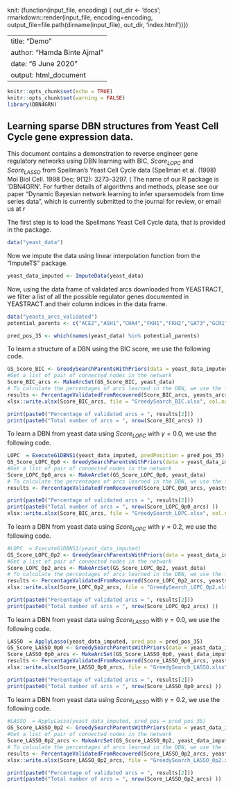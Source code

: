 knit: (function(input_file, encoding) {
  out_dir <- 'docs';
  rmarkdown::render(input_file,
 encoding=encoding,
 output_file=file.path(dirname(input_file), out_dir, 'index.html'))})
 
---
title: "Demo"
author: "Hamda Binte Ajmal"
date: "6 June 2020"
output: html_document
---

```r
knitr::opts_chunk$set(echo = TRUE)
knitr::opts_chunk$set(warning = FALSE)
library(DBN4GRN)
```

## Learning sparse DBN structures from Yeast Cell Cycle gene expression data.
This document contains a demonstration to reverse engineer gene regulatory networks using DBN learning with BIC, $Score_{LOPC}$ and $Score_{LASSO}$ from Spellman's Yeast Cell Cycle data (Spellman et al. (1998) Mol Biol Cell. 1998 Dec; 9(12): 3273–3297. (\href{https://www.ncbi.nlm.nih.gov/pmc/articles/PMC25624/})
The name of our R package is 'DBN4GRN'. For further details of algorithms and methods, please see our paper "Dynamic Bayesian network learning to infer sparsemodels from time series data", which is currently submitted to the \textit{Bioinformatics} journal for review, or email us at \href{h.ajmal1@nuigalway.ie} or \href{michael.madden@nuigalway.ie}.

The first step is to load the Spellmans Yeast Cell Cycle data, that is provided in the package. 
```r
data("yeast_data")
```

Now we impute the data using linear interpolation function from the "ImputeTS" package.
```r
yeast_data_imputed <- ImputeData(yeast_data)
```


Now, using the data frame of validated arcs downloaded from YEASTRACT, we filter a list of all the possible regulator genes documented in YEASTRACT and their column indices in the data frame.

```r
data("yeasts_arcs_validated")
potential_parents <- c("ACE2","ASH1","CHA4","FKH1","FKH2","GAT3","GCR1","HCM1","KAR4","MBP1", "MCM1","MET28","MIG2","NDD1","PHD1","PLM2","RAP1","RDS2","RME1","RPI1","SRD1","STB5","STP2","STP4","SUT1","SWI4","SWI5","SWI6","TBF1","TEC1","TOS4","WTM1","WTM2","YHP1","YOX1")

pred_pos_35 <- which(names(yeast_data) %in% potential_parents)

```
To learn a structure of a DBN using the BIC score, we use the following code.
```r
GS_Score_BIC <- GreedySearchParentsWithPriors(data = yeast_data_imputed, score_mat = NULL, maxP = Inf, gamma = 0.0,score = "BIC", pred_pos = pred_pos_35)
#Get a list of pair of connected nodes in the network
Score_BIC_arcs <- MakeArcSet(GS_Score_BIC, yeast_data)
# To calculate the percentages of arcs learned in the DBN, we use the following function
results <- PercentageValidatedFromRecovered(Score_BIC_arcs, yeasts_arcs_validated)
xlsx::write.xlsx(Score_BIC_arcs, file = "GreedySearch_BIC.xlsx", col.names = TRUE, row.names = FALSE)


```

```r
print(paste0("Percentage of validated arcs = ", results[2]))
print(paste0("Total number of arcs = ", nrow(Score_BIC_arcs) ))
```

To learn a DBN from yeast data using $Score_{LOPC}$ with $\gamma = 0.0$, we use the following code.
```r
LOPC  = ExecuteG1DBNS1(yeast_data_imputed, predPosition = pred_pos_35)
GS_Score_LOPC_0p0 <- GreedySearchParentsWithPriors(data = yeast_data_imputed, score_mat = LOPC$S1ls, maxP = Inf, gamma = 0.0,score = "Score_LOPC", pred_pos = pred_pos_35)
#Get a list of pair of connected nodes in the network
Score_LOPC_0p0_arcs <- MakeArcSet(GS_Score_LOPC_0p0, yeast_data)
# To calculate the percentages of arcs learned in the DBN, we use the following function
results <- PercentageValidatedFromRecovered(Score_LOPC_0p0_arcs, yeasts_arcs_validated)

```

```r
print(paste0("Percentage of validated arcs = ", results[2]))
print(paste0("Total number of arcs = ", nrow(Score_LOPC_0p0_arcs) ))
xlsx::write.xlsx(Score_BIC_arcs, file = "GreedySearch_LOPC.xlsx", col.names = TRUE, row.names = FALSE)

```

To learn a DBN from yeast data using $Score_{LOPC}$ with $\gamma = 0.2$, we use the following code.
```r
#LOPC  = ExecuteG1DBNS1(yeast_data_imputed)
GS_Score_LOPC_0p2 <- GreedySearchParentsWithPriors(data = yeast_data_imputed, score_mat = LOPC$S1ls, maxP = Inf, gamma = 0.2,score = "Score_LOPC", pred_pos = pred_pos_35)
#Get a list of pair of connected nodes in the network
Score_LOPC_0p2_arcs <- MakeArcSet(GS_Score_LOPC_0p2, yeast_data)
# To calculate the percentages of arcs learned in the DBN, we use the following function
results <- PercentageValidatedFromRecovered(Score_LOPC_0p2_arcs, yeasts_arcs_validated)
xlsx::write.xlsx(Score_LOPC_0p2_arcs, file = "GreedySearch_LOPC_0p2.xlsx", col.names = TRUE, row.names = FALSE)

```

```r
print(paste0("Percentage of validated arcs = ", results[2]))
print(paste0("Total number of arcs = ", nrow(Score_LOPC_0p2_arcs) ))


```
To learn a DBN from yeast data using $Score_{LASSO}$ with $\gamma = 0.0$, we use the following code.
```r
LASSO  = ApplyLasso(yeast_data_imputed, pred_pos = pred_pos_35)
GS_Score_LASSO_0p0 <- GreedySearchParentsWithPriors(data = yeast_data_imputed, score_mat = LASSO, maxP = Inf, gamma = 0.0,score = "Score_LASSO", pred_pos = pred_pos_35)
Score_LASSO_0p0_arcs <- MakeArcSet(GS_Score_LASSO_0p0, yeast_data_imputed)
results <- PercentageValidatedFromRecovered(Score_LASSO_0p0_arcs, yeasts_arcs_validated)
xlsx::write.xlsx(Score_LASSO_0p0_arcs, file = "GreedySearch_LASSO.xlsx", col.names = TRUE, row.names = FALSE)

```

```r
print(paste0("Percentage of validated arcs = ", results[2]))
print(paste0("Total number of arcs = ", nrow(Score_LASSO_0p0_arcs) ))


```
To learn a DBN from yeast data using $Score_{LASSO}$ with $\gamma = 0.2$, we use the following code.
```r
#LASSO  = ApplyLasso(yeast_data_imputed, pred_pos = pred_pos_35)
GS_Score_LASSO_0p2 <- GreedySearchParentsWithPriors(data = yeast_data_imputed, score_mat = LASSO, maxP = Inf, gamma = 0.2,score = "Score_LASSO", pred_pos = pred_pos_35)
#Get a list of pair of connected nodes in the network
Score_LASSO_0p2_arcs <- MakeArcSet(GS_Score_LASSO_0p2, yeast_data_imputed)
# To calculate the percentages of arcs learned in the DBN, we use the following function
results <- PercentageValidatedFromRecovered(Score_LASSO_0p2_arcs, yeasts_arcs_validated)
xlsx::write.xlsx(Score_LASSO_0p2_arcs, file = "GreedySearch_LASSO_0p2.xlsx", col.names = TRUE, row.names = FALSE)


```

```r
print(paste0("Percentage of validated arcs = ", results[2]))
print(paste0("Total number of arcs = ", nrow(Score_LASSO_0p2_arcs) ))

```
